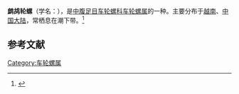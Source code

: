 {{Speciesbox
| name = 鹧鸪轮螺
| image = Architectonica perdix 01.JPG
| image_width = 250 px
| genus = Architectonica
| species = perdix
| authority = (Hinds)
}}
'''鹧鸪轮螺'''（学名：''{{lang|la|Architectonica perdix}}''），是[[中腹足目|中腹足目]][[车轮螺科|车轮螺科]][[车轮螺属|车轮螺属]]的一种。主要分布于[[越南|越南]]、[[中国大陆|中国大陆]]，常栖息在潮下带。<ref>{{cite web|url=http://shell.sinica.edu.tw/chinese/shellbase_detail.php?science_no=5519|title=国际贝库：鹧鸪轮螺|publisher=台湾贝类资料库|accessdate=2009-08-11|archive-date=2016-03-04|archive-url=https://web.archive.org/web/20160304101031/http://shell.sinica.edu.tw/chinese/shellbase_detail.php?science_no=5519|dead-url=no}}</ref>

== 参考文献 ==
{{reflist}}
{{Taxonbar|from=Q4786994}}

[[Category:车轮螺属|Category:车轮螺属]]